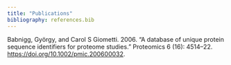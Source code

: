 ```yaml
---
title: "Publications"
bibliography: references.bib
---
```


Babnigg, György, and Carol S Giometti. 2006. “A database of unique protein sequence identifiers for proteome studies.” Proteomics 6 (16): 4514–22. <https://doi.org/10.1002/pmic.200600032>.
